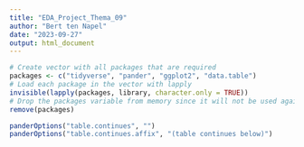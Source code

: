 ```yaml
---
title: "EDA_Project_Thema_09"
author: "Bert ten Napel"
date: "2023-09-27"
output: html_document
---
```

```r
# Create vector with all packages that are required
packages <- c("tidyverse", "pander", "ggplot2", "data.table")
# Load each package in the vector with lapply
invisible(lapply(packages, library, character.only = TRUE))
# Drop the packages variable from memory since it will not be used again
remove(packages)

panderOptions("table.continues", "")
panderOptions("table.continues.affix", "(table continues below)")
```
